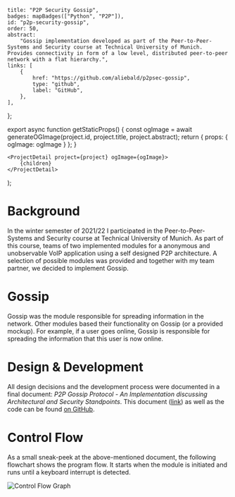 	title: "P2P Security Gossip",
	badges: mapBadges(["Python", "P2P"]),
	id: "p2p-security-gossip",
	order: 50,
	abstract:
		"Gossip implementation developed as part of the Peer-to-Peer-Systems and Security course at Technical University of Munich. Provides connectivity in form of a low level, distributed peer-to-peer network with a flat hierarchy.",
	links: [
		{
			href: "https://github.com/aliebald/p2psec-gossip",
			type: "github",
			label: "GitHub",
		},
	],
};



export async function getStaticProps() {
	const ogImage = await generateOGImage(project.id, project.title, project.abstract);
	return { props: { ogImage: ogImage } };
}

	<ProjectDetail project={project} ogImage={ogImage}>
		{children}
	</ProjectDetail>
);

# Background

In the winter semester of 2021/22 I participated in the Peer-to-Peer-Systems and Security course at Technical
University of Munich. As part of this course, teams of two implemented modules for a anonymous and unobservable VoIP
application using a self designed P2P architecture. A selection of possible modules was provided and together with
my team partner, we decided to implement Gossip.

# Gossip

Gossip was the module responsible for spreading information in the network. Other modules based their functionality
on Gossip (or a provided mockup). For example, if a user goes online, Gossip is responsible for spreading the
information that this user is now online.

# Design &amp; Development

All design decisions and the development process were documented in a final document:
_P2P Gossip Protocol - An Implementation discussing Architectural and Security Standpoints_.
This document ([link](https://github.com/aliebald/p2psec-gossip/blob/master/docs/documentation.pdf))
as well as the code can be found [on GitHub](https://github.com/aliebald/aliebald.github.io/issues).

# Control Flow

As a small sneak-peek at the above-mentioned document, the following flowchart shows the program flow. It starts
when the module is initiated and runs until a keyboard interrupt is detected.

<Image src={controlFlowSVG} alt="Control Flow Graph" />
